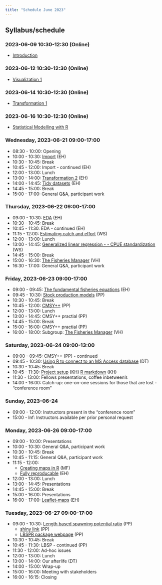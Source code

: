 ```yaml
---
title: "Schedule June 2023"
---
```


## Syllabus/schedule

### 2023-06-09 10:30-12:30 (Online)

-   [Introduction](intro.qmd)

### 2023-06-12 10:30-12:30 (Online)

-   [Visualization 1](visualization1.qmd)

### 2023-06-14 10:30-12:30 (Online)

-   [Transformation 1](transformation1.qmd)

### 2023-06-16 10:30-12:30 (Online)

-   [Statistical Modelling with R](statistics-with-r.qmd)

### Wednesday, 2023-06-21 09:00-17:00

-   08:30 - 10:00: Opening
-   10:00 - 10:30: [Import](import.qmd) (EH)
-   10:30 - 10:45: Break
-   10:45 - 12:00: Import - continued (EH)
-   12:00 - 13:00: Lunch
-   13:00 - 14:00: [Transformation 2](transformation2.qmd) (EH)
-   14:00 - 14:45: [Tidy datasets](tidy.qmd) (EH)
-   14:45 - 15:00: Break
-   15:00 - 17:00: General Q&A, participant work


### Thursday, 2023-06-22 09:00-17:00

-   09:00 - 10:30: [EDA](eda1.qmd) (EH)
-   10:30 - 10:45: Break
-   10:45 - 11:30. EDA - continued (EH)
-   11:15 - 12:00: [Estimating catch and effort](CPUE_lecture.qmd) (WS)
-   12:00 - 13:00: Lunch
-   13:00 - 14:45: [Generalized linear regression - - CPUE standardization](CPUE_demo2.qmd)  (WS)
-   14:45 - 15:00: Break
-   15:00 - 16:30: [The Fisheries Manager](https://fishtech.is/) (VH)
-   16:30 - 17:00: General Q&A, participant work

### Friday, 2023-06-23 09:00-17:00

-   09:00 - 09:45: [The fundamental fisheries equations](https://heima.hafro.is/~einarhj/CFB) (EH)
-   09:45 - 10:30: [Stock production models](https://heima.hafro.is/~einarhj/crfmr/aux/surplus-production_models_GRO-ftp.pptx) (PP)
-   10:30 - 10:45: Break
-   10:45 - 12:00: [CMSY++](https://heima.hafro.is/~einarhj/crfmr/aux/CMSY++.pptx) (PP)
-   12:00 - 13:00: Lunch
-   13:00 - 14:45: CMSY++ practial (PP)
-   14:45 - 15:00: Break
-   15:00 - 16:00: CMSY++ practial (PP)
-   16:00 - 18:00: Subgroup: [The Fisheries Manager](https://fishtech.is/) (VH)

### Saturday, 2023-06-24 09:00-13:00

-   09:00 - 09:45: CMSY++ (PP) - continued
-   09:45 - 10:30: [Using R to connect to an MS Access database](https://heima.hafro.is/~einarhj/crfmr/aux/connecting-r-to-ms-access-database.html) (DT)
-   10:30 - 10:45: Break
-   10:45 - 11:30: [Project setup](project_setup.qmd) (KH)
                   [R markdown](rmarkdown.qmd) (KH)
-   11:30 - 13:00: Fellows presentations, coffee inbetween's
-   14:00 - 16:00: Catch-up: one-on-one sessions for those that are lost - "conference room"

### Sunday, 2023-06-24

-   09:00 - 12:00: Instructors present in the "conference room"
-   15:00 - Inf: Instructors available per prior personal request

### Monday, 2023-06-26 09:00-17:00

-   09:00 - 10:00: Presentations
-   10:00 - 10:30: General Q&A, participant work
-   10:30 - 10:45: Break
-   10:45 - 11:15: General Q&A, participant work
-   11:15 - 12:00: 
    - [Creating maps in R](https://heima.hafro.is/~einarhj/crfmr/aux/maps_makeba.html) (MF)
    - [Fully reproducable](maps.qmd) (EH)
-   12:00 - 13:00: Lunch
-   13:00 - 14:45: Presentations
-   14:45 - 15:00: Break
-   15:00 - 16:00: Presentations
-   16:00 - 17:00: [Leaflet-maps](https://heima.hafro.is/~einarhj/leaflet/leaflet.html) (EH)

### Tuesday, 2023-06-27 09:00-17:00

-   09:00 - 10:30: [Length based spawning potential ratio](https://heima.hafro.is/~einarhj/crfmr/aux/LB-SPR-GRO-FTP-27-06-23.pptx) (PP)
    - [shiny link](http://barefootecologist.com.au/lbspr) (PP)
    - [LBSPR package webpage](http://adrianhordyk.github.io/LBSPR/articles/LBSPR.html) (PP)
-   10:30 - 10:45: Break
-   10:45 - 11:30: LBSP - continued (PP)
-   11:30 - 12:00: Ad-hoc issues
-   12:00 - 13:00: Lunch
-   13:00 - 14:00: Our afterlife (DT)
-   14:00 - 15:00: Wrap-up
-   15:00 - 16:00: Meeting with stakeholders
-   16:00 - 16:15: Closing


